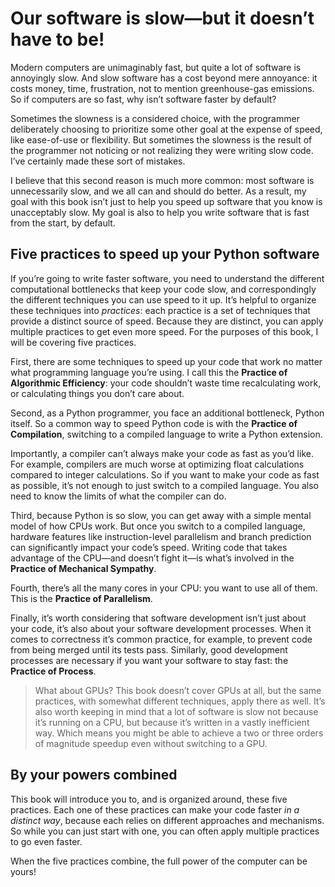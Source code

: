 # Our software is slow—but it doesn't have to be! {.unnumbered}

Modern computers are unimaginably fast, but quite a lot of software is annoyingly slow.
And slow software has a cost beyond mere annoyance: it costs money, time, frustration, not to mention greenhouse-gas emissions.
So if computers are so fast, why isn't software faster by default?

Sometimes the slowness is a considered choice, with the programmer deliberately choosing to prioritize some other goal at the expense of speed, like ease-of-use or flexibility.
But sometimes the slowness is the result of the programmer not noticing or not realizing they were writing slow code.
I've certainly made these sort of mistakes.

I believe that this second reason is much more common: most software is unnecessarily slow, and we all can and should do better.
As a result, my goal with this book isn't just to help you speed up software that you know is unacceptably slow.
My goal is also to help you write software that is fast from the start, by default.

## Five practices to speed up your Python software

If you're going to write faster software, you need to understand the different computational bottlenecks that keep your code slow, and correspondingly the different techniques you can use speed to it up.
It's helpful to organize these techniques into _practices_: each practice is a set of techniques that provide a distinct source of speed.
Because they are distinct, you can apply multiple practices to get even more speed.
For the purposes of this book, I will be covering five practices.

First, there are some techniques to speed up your code that work no matter what programming language you're using.
I call this the **Practice of Algorithmic Efficiency**: your code shouldn't waste time recalculating work, or calculating things you don't care about.

Second, as a Python programmer, you face an additional bottleneck, Python itself.
So a common way to speed Python code is with the **Practice of Compilation**, switching to a compiled language to write a Python extension.

Importantly, a compiler can't always make your code as fast as you'd like.
For example, compilers are much worse at optimizing float calculations compared to integer calculations.
So if you want to make your code as fast as possible, it's not enough to just switch to a compiled language.
You also need to know the limits of what the compiler can do.

Third, because Python is so slow, you can get away with a simple mental model of how CPUs work.
But once you switch to a compiled language, hardware features like instruction-level parallelism and branch prediction can significantly impact your code's speed.
Writing code that takes advantage of the CPU—and doesn't fight it—is what's involved in the **Practice of Mechanical Sympathy**.

Fourth, there's all the many cores in your CPU: you want to use all of them.
This is the **Practice of Parallelism**.

Finally, it's worth considering that software development isn't just about your code, it's also about your software development processes.
When it comes to correctness it's common practice, for example, to prevent code from being merged until its tests pass.
Similarly, good development processes are necessary if you want your software to stay fast: the **Practice of Process**.

> What about GPUs?
> This book doesn't cover GPUs at all, but the same practices, with somewhat different techniques, apply there as well.
> It's also worth keeping in mind that a lot of software is slow not because it's running on a CPU, but because it's written in a vastly inefficient way.
> Which means you might be able to achieve a two or three orders of magnitude speedup even without switching to a GPU.

## By your powers combined

This book will introduce you to, and is organized around, these five practices.
Each one of these practices can make your code faster _in a distinct way_, because each relies on different approaches and mechanisms.
So while you can just start with one, you can often apply multiple practices to go even faster.

When the five practices combine, the full power of the computer can be yours!
